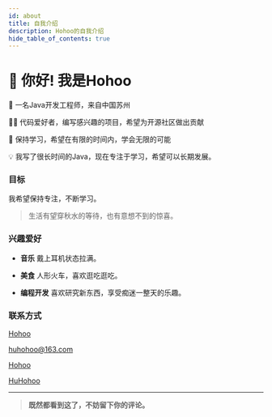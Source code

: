 ```yaml
---
id: about
title: 自我介绍
description: Hohoo的自我介绍
hide_table_of_contents: true
---
```



# 👋 你好! 我是Hohoo

🧑 一名Java开发工程师，来自中国苏州

👨‍💻 代码爱好者，编写感兴趣的项目，希望为开源社区做出贡献

🌱 保持学习，希望在有限的时间内，学会无限的可能

💡 我写了很长时间的Java，现在专注于学习，希望可以长期发展。

### 目标

我希望保持专注，不断学习。

> 生活有望穿秋水的等待，也有意想不到的惊喜。

### 兴趣爱好

- **音乐** 戴上耳机状态拉满。

- **美食** 人形火车，喜欢逛吃逛吃。

- **编程开发** 喜欢研究新东西，享受痴迷一整天的乐趣。

### 联系方式

<p style={{ display: 'flex', 'align-items': 'center', gap: '0.5rem' }}>
  <Icon icon="ri:github-line" width="20" heigth="20" />
  <a href={social.github.href}>Hohoo</a>
</p>

<p style={{ display: 'flex', 'align-items': 'center', gap: '0.5rem' }}>
  <Icon icon="ri:mail-open-line" width="20" heigth="20" />
  <a href={social.email.href}>huhohoo@163.com</a>
</p>

<p style={{ display: 'flex', 'align-items': 'center', gap: '0.5rem' }}>
  <Icon icon="ri:juejin-2-line" width="20" heigth="20" />
  <a href={social.juejin.href}>Hohoo</a>
</p>

<p style={{ display: 'flex', 'align-items': 'center', gap: '0.5rem' }}>
  <Icon icon="ri:twitter-x-line" width="20" heigth="20" /> <a
  href={social.twitter.href}>HuHohoo</a>
</p>

---

> **既然都看到这了，不妨留下你的评论。**

<Comment />
